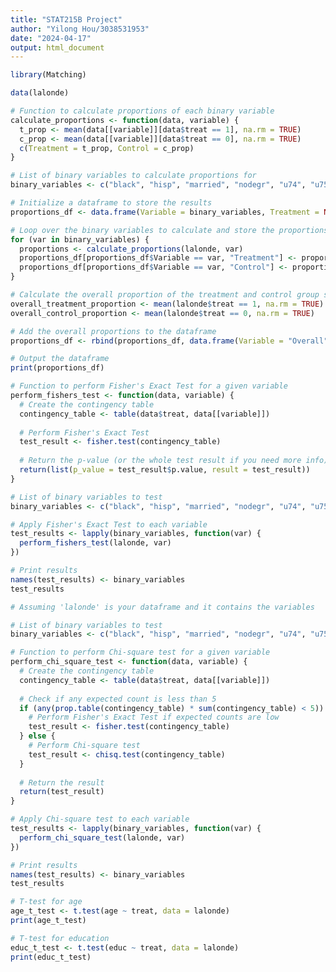 ```yaml
---
title: "STAT215B Project"
author: "Yilong Hou/3038531953"
date: "2024-04-17"
output: html_document
---
```


```r
library(Matching)

```


```r
data(lalonde)
```




```r
# Function to calculate proportions of each binary variable
calculate_proportions <- function(data, variable) {
  t_prop <- mean(data[[variable]][data$treat == 1], na.rm = TRUE)
  c_prop <- mean(data[[variable]][data$treat == 0], na.rm = TRUE)
  c(Treatment = t_prop, Control = c_prop)
}

# List of binary variables to calculate proportions for
binary_variables <- c("black", "hisp", "married", "nodegr", "u74", "u75")

# Initialize a dataframe to store the results
proportions_df <- data.frame(Variable = binary_variables, Treatment = NA_real_, Control = NA_real_)

# Loop over the binary variables to calculate and store the proportions
for (var in binary_variables) {
  proportions <- calculate_proportions(lalonde, var)
  proportions_df[proportions_df$Variable == var, "Treatment"] <- proportions["Treatment"]
  proportions_df[proportions_df$Variable == var, "Control"] <- proportions["Control"]
}

# Calculate the overall proportion of the treatment and control group sizes
overall_treatment_proportion <- mean(lalonde$treat == 1, na.rm = TRUE)
overall_control_proportion <- mean(lalonde$treat == 0, na.rm = TRUE)

# Add the overall proportions to the dataframe
proportions_df <- rbind(proportions_df, data.frame(Variable = "Overall", Treatment = overall_treatment_proportion, Control = overall_control_proportion))

# Output the dataframe
print(proportions_df)

```



```r
# Function to perform Fisher's Exact Test for a given variable
perform_fishers_test <- function(data, variable) {
  # Create the contingency table
  contingency_table <- table(data$treat, data[[variable]])
  
  # Perform Fisher's Exact Test
  test_result <- fisher.test(contingency_table)
  
  # Return the p-value (or the whole test result if you need more info)
  return(list(p_value = test_result$p.value, result = test_result))
}

# List of binary variables to test
binary_variables <- c("black", "hisp", "married", "nodegr", "u74", "u75")

# Apply Fisher's Exact Test to each variable
test_results <- lapply(binary_variables, function(var) {
  perform_fishers_test(lalonde, var)
})

# Print results
names(test_results) <- binary_variables
test_results
```

```r
# Assuming 'lalonde' is your dataframe and it contains the variables

# List of binary variables to test
binary_variables <- c("black", "hisp", "married", "nodegr", "u74", "u75")

# Function to perform Chi-square test for a given variable
perform_chi_square_test <- function(data, variable) {
  # Create the contingency table
  contingency_table <- table(data$treat, data[[variable]])
  
  # Check if any expected count is less than 5
  if (any(prop.table(contingency_table) * sum(contingency_table) < 5)) {
    # Perform Fisher's Exact Test if expected counts are low
    test_result <- fisher.test(contingency_table)
  } else {
    # Perform Chi-square test
    test_result <- chisq.test(contingency_table)
  }
  
  # Return the result
  return(test_result)
}

# Apply Chi-square test to each variable
test_results <- lapply(binary_variables, function(var) {
  perform_chi_square_test(lalonde, var)
})

# Print results
names(test_results) <- binary_variables
test_results
```

```r
# T-test for age
age_t_test <- t.test(age ~ treat, data = lalonde)
print(age_t_test)

# T-test for education
educ_t_test <- t.test(educ ~ treat, data = lalonde)
print(educ_t_test)



```




















